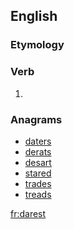 ==English==

===Etymology===
{{suffix|dare|est|lang=en}}

===Verb===
{{en-verb form}}

# {{context|archaic|lang=en}} {{en-archaic second-person singular of|shall}}

===Anagrams===
* [[daters#English|daters]]
* [[derats#English|derats]]
* [[desart#English|desart]]
* [[stared#English|stared]]
* [[trades#English|trades]]
* [[treads#English|treads]]

[[fr:darest]]